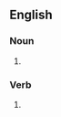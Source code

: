 {{also|dégénérâtes}}

==English==

===Noun===
{{head|en|noun form}}

# {{plural of|degenerate|lang=en}}

===Verb===
{{head|en|verb form}}

# {{en-third-person singular of|degenerate}}